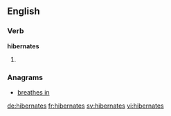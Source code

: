 ==English==

===Verb===
'''hibernates'''

# {{en-third-person singular of|hibernate}}

===Anagrams===
* [[breathes in#English|breathes in]]

[[de:hibernates]]
[[fr:hibernates]]
[[sv:hibernates]]
[[vi:hibernates]]